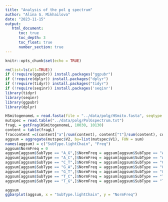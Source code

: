 ```yaml
---
title: "Analysis of the pol g spectrum"
author: "Alina G. Mikhailova"
date: "2023-11-15"
output:    
   html_document:
      toc: true
      toc_depth: 3
      toc_float: true
      number_section: true
---
```


```r
knitr::opts_chunk$set(echo = TRUE)
```

```r
rm(list=ls(all=TRUE))
if (!require(ggpubr)) install.packages("ggpubr")
if (!require(dplyr)) install.packages("dplyr")
if (!require(tidyr)) install.packages("tidyr")
if (!require(seqinr)) install.packages('seqinr')
library(tidyr)
library(seqinr)
library(ggpubr)
library(dplyr)
```

```r
HSmitogenomeL = read.fasta(file = "../data/polg/HSmito.fasta", seqtype = "DNA")
mutspec = read.table("../data/polg/PolGspectrum.txt")
fragL = getFrag(HSmitogenomeL, 10030, 10130)
content = table(fragL)
fraccontent =c(content["a"]/sum(content), content["t"]/sum(content), content["g"]/sum(content), content["c"]/sum(content))
aggsum = aggregate(mutspec$V2, by=list(mutspec$V1), FUN = sum)
names(aggsum) = c("SubType.lightChain", "Freq")
aggsum$NormFreq = 0
aggsum[aggsum$SubType == "A_G",]$NormFreq = aggsum[aggsum$SubType == "A_G",]$Freq / fraccontent["a"]
aggsum[aggsum$SubType == "A_C",]$NormFreq = aggsum[aggsum$SubType == "A_C",]$Freq / fraccontent["a"]
aggsum[aggsum$SubType == "C_T",]$NormFreq = aggsum[aggsum$SubType == "C_T",]$Freq / fraccontent["c"]
aggsum[aggsum$SubType == "G_A",]$NormFreq = aggsum[aggsum$SubType == "G_A",]$Freq / fraccontent["g"]
aggsum[aggsum$SubType == "G_T",]$NormFreq = aggsum[aggsum$SubType == "G_T",]$Freq / fraccontent["g"]
aggsum[aggsum$SubType == "T_C",]$NormFreq = aggsum[aggsum$SubType == "T_C",]$Freq / fraccontent["t"]
aggsum[aggsum$SubType == "T_G",]$NormFreq = aggsum[aggsum$SubType == "T_G",]$Freq / fraccontent["t"]

aggsum
ggbarplot(aggsum, x = "SubType.lightChain", y = "NormFreq")

```
